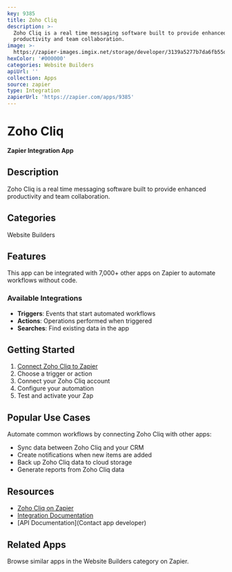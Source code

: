 ```yaml
---
key: 9385
title: Zoho Cliq
description: >-
  Zoho Cliq is a real time messaging software built to provide enhanced
  productivity and team collaboration.
image: >-
  https://zapier-images.imgix.net/storage/developer/3139a5277b7da6fb55d3bef8209cfa79.jpeg?auto=format%2Ccompress&ixlib=python-3.0.0&q=50
hexColor: '#000000'
categories: Website Builders
apiUrl: ''
collection: Apps
source: zapier
type: Integration
zapierUrl: 'https://zapier.com/apps/9385'
---
```

# Zoho Cliq

**Zapier Integration App**

## Description

Zoho Cliq is a real time messaging software built to provide enhanced productivity and team collaboration.

## Categories

Website Builders

## Features

This app can be integrated with 7,000+ other apps on Zapier to automate workflows without code.

### Available Integrations

- **Triggers**: Events that start automated workflows
- **Actions**: Operations performed when triggered
- **Searches**: Find existing data in the app

## Getting Started

1. [Connect Zoho Cliq to Zapier](https://zapier.com/apps/9385)
2. Choose a trigger or action
3. Connect your Zoho Cliq account
4. Configure your automation
5. Test and activate your Zap

## Popular Use Cases

Automate common workflows by connecting Zoho Cliq with other apps:

- Sync data between Zoho Cliq and your CRM
- Create notifications when new items are added
- Back up Zoho Cliq data to cloud storage
- Generate reports from Zoho Cliq data

## Resources

- [Zoho Cliq on Zapier](https://zapier.com/apps/9385)
- [Integration Documentation](https://zapier.com/apps/9385/integrations)
- [API Documentation](Contact app developer)

## Related Apps

Browse similar apps in the Website Builders category on Zapier.
